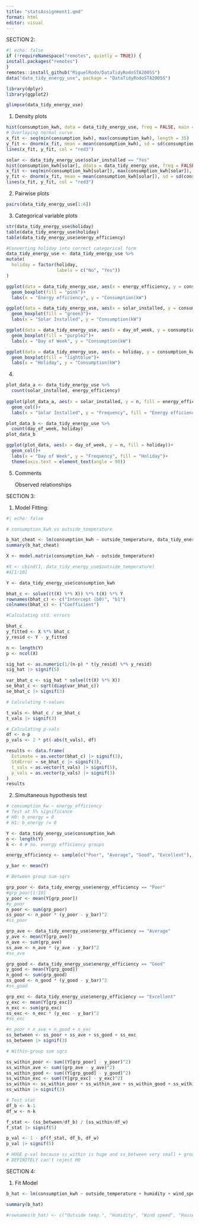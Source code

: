 ```yaml
---
title: "statsAssignment1.qmd"
format: html
editor: visual
---
```


SECTION 2:

```r
#| echo: false
if (!requireNamespace("remotes", quietly = TRUE)) {
install.packages("remotes")
}
remotes::install_github("MiguelRodo/DataTidyRodoSTA2005S")
data("data_tidy_energy_use", package = "DataTidyRodoSTA2005S")

library(dplyr)
library(ggplot2)
```

```r
glimpse(data_tidy_energy_use)
```

1.  Density plots

```r

hist(consumption_kwh, data = data_tidy_energy_use, freq = FALSE, main = "Histogram of Consumption", xlab = "Consumption (kW)")
# Overlaying normal curve
x_fit <- seq(min(consumption_kwh), max(consumption_kwh), length = 35) 
y_fit <- dnorm(x_fit, mean = mean(consumption_kwh), sd = sd(consumption_kwh))
lines(x_fit, y_fit, col = "red3")

```

```r

solar <- data_tidy_energy_use$solar_installed == "Yes"
hist(consumption_kwh[solar], ddata = data_tidy_energy_use, freq = FALSE, main = "Histogram of Consumption with Solar Installed", xlab = "Consumption (kW)")
x_fit <- seq(min(consumption_kwh[solar]), max(consumption_kwh[solar]), length = 35)
y_fit <- dnorm(x_fit, mean = mean(consumption_kwh[solar]), sd = sd(consumption_kwh[solar]))
lines(x_fit, y_fit, col = "red3")

```

2.  Pairwise plots

```r
pairs(data_tidy_energy_use[1:6])

```

3.  Categorical variable plots

```r
str(data_tidy_energy_use$holiday)
table(data_tidy_energy_use$holiday)
table(data_tidy_energy_use$energy_efficiency)

#Converting holiday into correct categorical form
data_tidy_energy_use <- data_tidy_energy_use %>%
mutate(
  holiday = factor(holiday, 
                   labels = c("No", "Yes"))
)

ggplot(data = data_tidy_energy_use, aes(x = energy_efficiency, y = consumption_kwh)) +
  geom_boxplot(fill = "pink")+
  labs(x = "Energy efficiency", y = "Consumption(kW")

ggplot(data = data_tidy_energy_use, aes(x = solar_installed, y = consumption_kwh))+
  geom_boxplot(fill = "green3")+
  labs(x = "Solar Installed", y = "Consumption(kW")

ggplot(data = data_tidy_energy_use, aes(x = day_of_week, y = consumption_kwh))+
  geom_boxplot(fill = "purple2")+
  labs(x = "Day of Week", y = "Consumption(kW")

ggplot(data = data_tidy_energy_use, aes(x = holiday, y = consumption_kwh))+
  geom_boxplot(fill = "lightblue")+
  labs(x = "Holiday", y = "Consumption(kW")

```

4.  

```r
plot_data_a <- data_tidy_energy_use %>%
  count(solar_installed, energy_efficiency)
  
ggplot(plot_data_a, aes(x = solar_installed, y = n, fill = energy_efficiency))+
  geom_col()+
  labs(x = "Solar Installed", y = "Frequency", fill = "Energy efficiency")

plot_data_b <- data_tidy_energy_use %>% 
  count(day_of_week, holiday)
plot_data_b

ggplot(plot_data, aes(x = day_of_week, y = n, fill = holiday))+
  geom_col()+
  labs(x = "Day of Week", y = "Frequency", fill = "Holiday")+
  theme(axis.text = element_text(angle = 90))

```

5.  Comments

    Observed relationships

SECTION 3:

1.  Model Fitting:

```r
#| echo: false

# consumption_kwh vs outside_temperature 

b_hat_cheat <- lm(consumption_kwh ~ outside_temperature, data_tidy_energy_use)
summary(b_hat_cheat)

X <- model.matrix(consumption_kwh ~ outside_temperature)

#X <- cbind(1, data_tidy_energy_use$outside_temperature)
#X[1:10]

Y <- data_tidy_energy_use$consumption_kwh

bhat_c <- solve((t(X) %*% X)) %*% t(X) %*% Y
rownames(bhat_c) <- c("Intercept (b0)", "b1")
colnames(bhat_c) <- ("Coefficient")
```

```r
#Calculating std. errors

bhat_c
y_fitted <- X %*% bhat_c
y_resid <- Y - y_fitted

n <- length(Y)
p <- ncol(X)

sig_hat <- as.numeric(1/(n-p) * t(y_resid) %*% y_resid)
sig_hat |> signif(5)

var_bhat_c <- sig_hat * solve((t(X) %*% X))
se_bhat_c <- sqrt(diag(var_bhat_c))
se_bhat_c |> signif(3)
```

```r
# Calculating t-values

t_vals <- bhat_c / se_bhat_c
t_vals |> signif(3)

# Calculating p-vals
df <- n-p
p_vals <- 2 * pt(-abs(t_vals), df)

results <- data.frame(
  Estimate = as.vector(bhat_c) |> signif(3),
  StdError = se_bhat_c |> signif(3),
  t_vals = as.vector(t_vals) |> signif(5),
  p_vals = as.vector(p_vals) |> signif(3)
)
results

```

2.  Simultaneous hypothesis test

```r
# consumption_kw ~ energy_efficiency
# Test at 5% significance 
# H0: b_energy = 0
# H1: b_energy /= 0

Y <- data_tidy_energy_use$consumption_kwh
n <- length(Y)
k <- 4 # no. energy efficiency groups

energy_efficiency <- sample(c("Poor", "Average", "Good", "Excellent"), n, replace = TRUE)

y_bar <- mean(Y)

# Between group sum-sqrs

grp_poor <- data_tidy_energy_use$energy_efficiency == "Poor"
#grp_poor[1:10]
y_poor <- mean(Y[grp_poor])
#y_poor
n_poor <- sum(grp_poor)
ss_poor <- n_poor * (y_poor - y_bar)^2
#ss_poor

grp_ave <- data_tidy_energy_use$energy_efficiency == "Average"
y_ave <- mean(Y[grp_ave])
n_ave <- sum(grp_ave)
ss_ave <- n_ave * (y_ave - y_bar)^2
#ss_ave

grp_good <- data_tidy_energy_use$energy_efficiency == "Good"
y_good <- mean(Y[grp_good])
n_good <- sum(grp_good)
ss_good <- n_good * (y_good - y_bar)^2
#ss_good

grp_exc <- data_tidy_energy_use$energy_efficiency == "Excellent"
y_exc <- mean(Y[grp_exc])
n_exc <- sum(grp_exc)
ss_exc <- n_exc * (y_exc - y_bar)^2
#ss_exc

#n_poor + n_ave + n_good + n_exc
ss_between <- ss_poor + ss_ave + ss_good + ss_exc
ss_between |> signif(3)

```

```r
# Within-group sum sqrs

ss_within_poor <- sum((Y[grp_poor] - y_poor)^2)
ss_within_ave <- sum((grp_ave - y_ave)^2)
ss_within_good <- sum((Y[grp_good] - y_good)^2)
ss_within_exc <- sum((Y[grp_exc] - y_exc)^2)
ss_within <- ss_within_poor + ss_within_ave + ss_within_good + ss_within_exc
ss_within |> signif(3)
```

```r
# Test stat
df_b <- k-1
df_w <- n-k

f_stat <- (ss_between/df_b) / (ss_within/df_w)
f_stat |> signif(5)

p_val <- 1 - pf(f_stat, df_b, df_w)
p_val |> signif(5)

# HUGE p-val because ss_within is huge and ss_between very small + group means very close -> basically no variation explained by energy_efficiency
# DEFINITELY can't reject H0

```

SECTION 4:

1.  Fit Model

```r

b_hat <- lm(consumption_kwh ~ outside_temperature + humidity + wind_speed + household_size + appliance_index + energy_efficiency + solar_installed + day_of_week + holiday, data_tidy_energy_use)

summary(b_hat)

#rownames(b_hat) <- c("Outside temp.", "Humidity", "Wind speed", "Household size", "Appliance index", "Energy efficiency: Excellent", "Energy efficiency: Good", "Energy efficiency: Poor", "Solar installed: Yes", "Day of week: Monday", "Day of week: Saturday", "Day of week: Sunday", "Day of week: Tuesday", "Day of week: Thursday", "Day of week: Wednesday")


```
